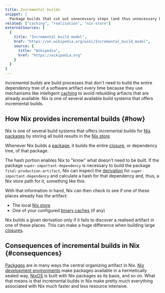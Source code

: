```yaml
---
title: Incremental builds
snippet: |
  Package builds that cut out unnecessary steps (and thus unnecessary build resources and time)
related: ["caching", "realisation", "nix-store"]
externalSources: [
  {
    title: "Incremental build model",
    href: "https://en.wikipedia.org/wiki/Incremental_build_model",
    source: {
      title: "Wikipedia",
      href: "https://wikipedia.org"
    }
  }
]
---
```


*Incremental builds* are build processes that don't need to build the entire dependency tree of a software artifact every time because they use mechanisms like intelligent [caching] to avoid rebuilding arfiacts that are already available.
Nix is one of several available build systems that offers incremental builds.

## How Nix provides incremental builds \{#how}

Nix is one of several build systems that offers incremental builds for [Nix packages][packages] by storing all build results in the [Nix store][store].

Whenever Nix builds a [package][packages], it builds the entire [closure], or dependency tree, of that package.

<NixStorePath pkg="git-2.27.3" />

The hash portion enables Nix to "know" what doesn't need to be built.
If the package `super-important-dependency` is necessary to build the package `final-production-artifact`, Nix can inspect the [derivation] for `super-important-dependency` and calculate a hash for that dependency and, thus, a Nix store path for it, something like this:

<NixStorePath pkg="super-important-dependency" hash="m7hsk1m4jkwy6pnns5gpn1kss22raan4" valueOnly />

With that information in hand, Nix can then check to see if one of these places already has the artifact:

* The local [Nix store][store]
* One of your configured [binary caches][binary] (if any)

Nix builds a given derivation only if it fails to discover a realised artifact in one of these places.
This can make a huge difference when building large [closures][closure].

## Consequences of incremental builds in Nix \{#consequences}

[Packages] are in many ways the central organizing artifact in Nix.
[Nix development environments][env] make packages available in a hermetically sealed way, [NixOS] is built with Nix packages as its basis, and so on.
What that means is that incremental builds in Nix make pretty much everything associated with Nix much faster and less resource intensive.

[binary]: /concepts/caching#binary-caches
[caching]: /concepts/caching
[closure]: /concepts/closures
[derivation]: /concepts/derivations
[ds]: https://determinate.systems
[env]: /concepts/dev-env
[nixos]: /concepts/nixos
[packages]: /concepts/packages
[realisation]: /concepts/realisation
[store]: /concepts/nix-store
